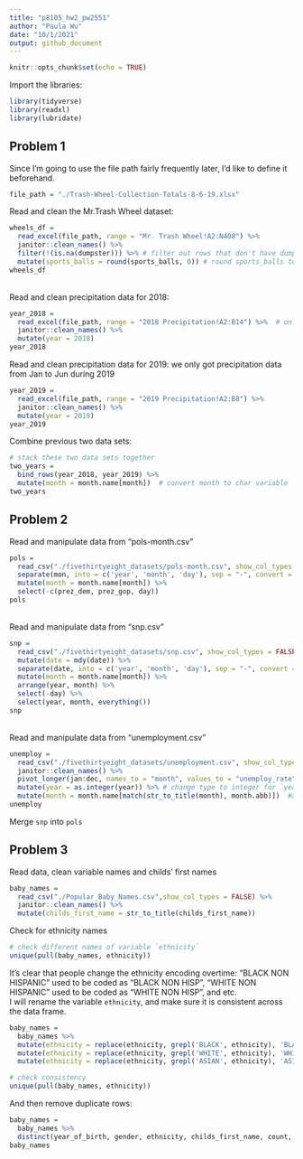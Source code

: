 ```yaml
---
title: "p8105_hw2_pw2551"
author: "Paula Wu"
date: "10/1/2021"
output: github_document
---
```


```r
knitr::opts_chunk$set(echo = TRUE)
```

Import the libraries:
```r
library(tidyverse)
library(readxl)
library(lubridate)
```

## Problem 1
Since I'm going to use the file path fairly frequently later, I'd like to define it beforehand.
```r
file_path = "./Trash-Wheel-Collection-Totals-8-6-19.xlsx"
```

Read and clean the Mr.Trash Wheel dataset:
```r
wheels_df = 
  read_excel(file_path, range = "Mr. Trash Wheel!A2:N408") %>% 
  janitor::clean_names() %>%
  filter(!(is.na(dumpster))) %>% # filter out rows that don't have dumpster-specific data
  mutate(sports_balls = round(sports_balls, 0)) # round sports_balls to nearest integer
wheels_df
```
<br> Read and clean precipitation data for 2018:
```r
year_2018 = 
  read_excel(file_path, range = "2018 Precipitation!A2:B14") %>%  # only cells between A2:B14 are relevant
  janitor::clean_names() %>% 
  mutate(year = 2018)
year_2018
```
Read and clean precipitation data for 2019: we only got precipitation data from Jan to Jun during 2019
```r
year_2019 = 
  read_excel(file_path, range = "2019 Precipitation!A2:B8") %>%
  janitor::clean_names() %>% 
  mutate(year = 2019)
year_2019
```
Combine previous two data sets:
```r
# stack these two data sets together
two_years = 
  bind_rows(year_2018, year_2019) %>% 
  mutate(month = month.name[month])  # convert month to char variable
two_years
```
## Problem 2 ##
Read and manipulate data from "pols-month.csv"
```r
pols = 
  read_csv("./fivethirtyeight_datasets/pols-month.csv", show_col_types = FALSE) %>% 
  separate(mon, into = c('year', 'month', 'day'), sep = "-", convert = TRUE) %>% 
  mutate(month = month.name[month]) %>% 
  select(-c(prez_dem, prez_gop, day))
pols
```
<br> Read and manipulate data from "snp.csv"
```r
snp = 
  read_csv("./fivethirtyeight_datasets/snp.csv", show_col_types = FALSE) %>% 
  mutate(date = mdy(date)) %>% 
  separate(date, into = c('year', 'month', 'day'), sep = "-", convert = TRUE) %>% 
  mutate(month = month.name[month]) %>% 
  arrange(year, month) %>%
  select(-day) %>% 
  select(year, month, everything())
snp
```
<br> Read and manipulate data from "unemployment.csv"
```r
unemploy =
  read_csv("./fivethirtyeight_datasets/unemployment.csv", show_col_types = FALSE) %>% 
  janitor::clean_names() %>% 
  pivot_longer(jan:dec, names_to = "month", values_to = "unemploy_rate") %>% 
  mutate(year = as.integer(year)) %>% # change type to integer for `year`
  mutate(month = month.name[match(str_to_title(month), month.abb)])  #acceptable?
unemploy
```
Merge `snp` into `pols`

## Problem 3##
Read data, clean variable names and childs' first names
```r
baby_names = 
  read_csv("./Popular_Baby_Names.csv",show_col_types = FALSE) %>% 
  janitor::clean_names() %>% 
  mutate(childs_first_name = str_to_title(childs_first_name))
```

Check for ethnicity names
```r
# check different names of variable `ethnicity`
unique(pull(baby_names, ethnicity))
```
It's clear that people change the ethnicity encoding overtime: "BLACK NON HISPANIC" used to be coded as "BLACK NON HISP", "WHITE NON HISPANIC" used to be coded as "WHITE NON HISP", and etc. <br>
I will rename the variable `ethnicity`, and make sure it is consistent across the data frame.
```r
baby_names = 
  baby_names %>% 
  mutate(ethnicity = replace(ethnicity, grepl('BLACK', ethnicity), 'BLACK NON HISPANIC')) %>% 
  mutate(ethnicity = replace(ethnicity, grepl('WHITE', ethnicity), 'WHITE NON HISPANIC')) %>%
  mutate(ethnicity = replace(ethnicity, grepl('ASIAN', ethnicity), 'ASIAN AND PACIFIC ISLANDER'))

# check consistency
unique(pull(baby_names, ethnicity))
```

And then remove duplicate rows:
```r
baby_names = 
  baby_names %>% 
  distinct(year_of_birth, gender, ethnicity, childs_first_name, count, rank, .keep_all = TRUE)
baby_names
```




